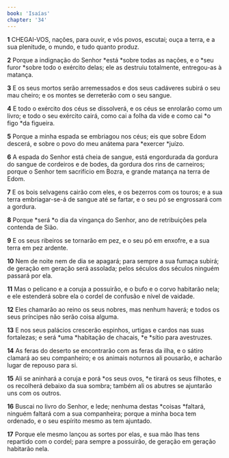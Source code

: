 ```yaml
---
book: 'Isaías'
chapter: '34'
---
```


**1** CHEGAI-VOS, nações, para ouvir, e vós povos, escutai; ouça a terra, e a sua plenitude, o mundo, e tudo quanto produz.

**2** Porque a indignação do Senhor *está *sobre todas as nações, e o *seu furor *sobre todo o exército delas; ele as destruiu totalmente, entregou-as à matança.

**3** E os seus mortos serão arremessados e dos seus cadáveres subirá o seu mau cheiro; e os montes se derreterão com o seu sangue.

**4** E todo o exército dos céus se dissolverá, e os céus se enrolarão como um livro; e todo o seu exército cairá, como cai a folha da vide e como cai *o figo *da figueira.

**5** Porque a minha espada se embriagou nos céus; eis que sobre Edom descerá, e sobre o povo do meu anátema para *exercer *juízo.

**6** A espada do Senhor está cheia de sangue, está engordurada da gordura do sangue de cordeiros e de bodes, da gordura dos rins de carneiros; porque o Senhor tem sacrifício em Bozra, e grande matança na terra de Edom.

**7** E os bois selvagens cairão com eles, e os bezerros com os touros; e a sua terra embriagar-se-á de sangue até se fartar, e o seu pó se engrossará com a gordura.

**8** Porque *será *o dia da vingança do Senhor, ano de retribuições pela contenda de Sião.

**9** E os seus ribeiros se tornarão em pez, e o seu pó em enxofre, e a sua terra em pez ardente.

**10** Nem de noite nem de dia se apagará; para sempre a sua fumaça subirá; de geração em geração será assolada; pelos séculos dos séculos ninguém passará por ela.

**11** Mas o pelicano e a coruja a possuirão, e o bufo e o corvo habitarão nela; e ele estenderá sobre ela o cordel de confusão e nível de vaidade.

**12** Eles chamarão ao reino os seus nobres, mas nenhum haverá; e todos os seus príncipes não serão coisa alguma.

**13** E nos seus palácios crescerão espinhos, urtigas e cardos nas suas fortalezas; e será *uma *habitação de chacais, *e *sítio para avestruzes.

**14** As feras do deserto se encontrarão com as feras da ilha, e o sátiro clamará ao seu companheiro; e os animais noturnos ali pousarão, e acharão lugar de repouso para si.

**15** Ali se aninhará a coruja e porá *os seus ovos, *e tirará os seus filhotes, e os recolherá debaixo da sua sombra; também ali os abutres se ajuntarão uns com os outros.

**16** Buscai no livro do Senhor, e lede; nenhuma destas *coisas *faltará, ninguém faltará com a sua companheira; porque a minha boca tem ordenado, e o seu espírito mesmo as tem ajuntado.

**17** Porque ele mesmo lançou as sortes por elas, e sua mão lhas tens repartido com o cordel; para sempre a possuirão, de geração em geração habitarão nela.

